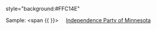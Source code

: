 style="background:#FFC14E"<noinclude>

Sample:
<span {{ {{PAGENAME}} }}><span style="padding:1px 20px">[[Independence Party of Minnesota]]
</span></span>

</noinclude>